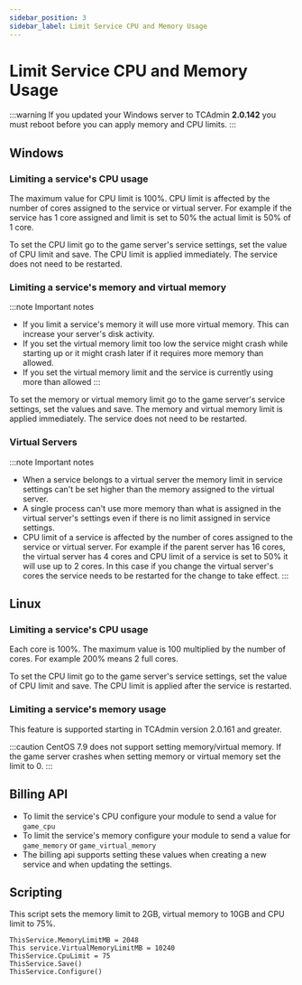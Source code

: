 ```yaml
---
sidebar_position: 3
sidebar_label: Limit Service CPU and Memory Usage
---
```


# Limit Service CPU and Memory Usage

:::warning
If you updated your Windows server to TCAdmin **2.0.142** you must reboot before you can apply memory and CPU limits.
:::

## Windows

### Limiting a service's CPU usage

The maximum value for CPU limit is 100%. CPU limit is affected by the number of cores assigned to the service or virtual server. For example if the service has 1 core assigned and limit is set to 50% the actual limit is 50% of 1 core.

To set the CPU limit go to the game server's service settings, set the value of CPU limit and save. The CPU limit is applied immediately. The service does not need to be restarted.

### Limiting a service's memory and virtual memory

:::note Important notes

- If you limit a service's memory it will use more virtual memory. This can increase your server's disk activity.
- If you set the virtual memory limit too low the service might crash while starting up or it might crash later if it requires more memory than allowed.
- If you set the virtual memory limit and the service is currently using more than allowed
:::

To set the memory or virtual memory limit go to the game server's service settings, set the values and save. The memory and virtual memory limit is applied immediately. The service does not need to be restarted.

### Virtual Servers

:::note Important notes

- When a service belongs to a virtual server the memory limit in service settings can't be set higher than the memory assigned to the virtual server.
- A single process can't use more memory than what is assigned in the virtual server's settings even if there is no limit assigned in service settings.
- CPU limit of a service is affected by the number of cores assigned to the service or virtual server. For example if the parent server has 16 cores, the virtual server has 4 cores and CPU limit of a service is set to 50% it will use up to 2 cores. In this case if you change the virtual server's cores the service needs to be restarted for the change to take effect.
:::

## Linux

### Limiting a service's CPU usage

Each core is 100%. The maximum value is 100 multiplied by the number of cores. For example 200% means 2 full cores.

To set the CPU limit go to the game server's service settings, set the value of CPU limit and save. The CPU limit is applied after the service is restarted.

### Limiting a service's memory usage

This feature is supported starting in TCAdmin version 2.0.161 and greater.

:::caution
CentOS 7.9 does not support setting memory/virtual memory. If the game server crashes when setting memory or virtual memory set the limit to 0.
:::

## Billing API

- To limit the service's CPU configure your module to send a value for `game_cpu`
- To limit the service's memory configure your module to send a value for `game_memory` or `game_virtual_memory`
- The billing api supports setting these values when creating a new service and when updating the settings.

## Scripting

This script sets the memory limit to 2GB, virtual memory to 10GB and CPU limit to 75%.

```
ThisService.MemoryLimitMB = 2048
This service.VirtualMemoryLimitMB = 10240
ThisService.CpuLimit = 75
ThisService.Save()
ThisService.Configure()
```